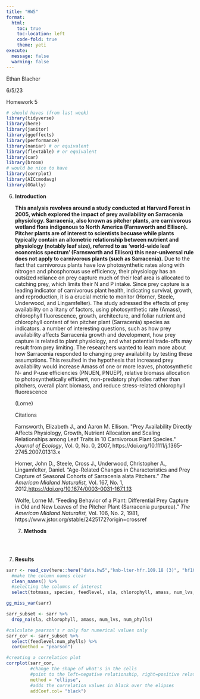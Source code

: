 ```yaml
---
title: "HW5"
format: 
  html:
    toc: true
    toc-location: left
    code-fold: true
    theme: yeti 
execute:
  message: false
  warning: false
---
```


Ethan Blacher

6/5/23

Homework 5

```r
# should haves (from last week)
library(tidyverse)
library(here)
library(janitor)
library(ggeffects)
library(performance)
library(naniar) # or equivalent
library(flextable) # or equivalent
library(car)
library(broom)
# would be nice to have
library(corrplot)
library(AICcmodavg)
library(GGally)
```

6.  **Introduction**

    **This analysis revolves around a study conducted at Harvard Forest in 2005, which explored the impact of prey availability on Sarracenia physiology. Sarracenia, also known as pitcher plants, are carnivorous wetland flora indigenous to North America (Farnsworth and Ellison).** **Pitcher plants are of interest to scientists becuase while plants typically contain an allometric relationship between nutrient and physiology (notably leaf size), referred to as 'world-wide leaf economics spectrum' (Farnsworth and Ellison) this near-universal rule does not apply to carnivorous plants (such as Sarracenia).** Due to the fact that carnivorous plants have low photosynthetic rates along with nitrogen and phosphorous use efficiency, their physiology has an outsized reliance on prey capture much of their leaf area is allocated to catching prey, which limits their N and P intake. Since prey capture is a leading indicator of carnivorous plant health, indicating survival, growth, and reproduction, it is a crucial metric to monitor (Horner, Steele, Underwood, and Lingamfelter). The study adressed the effects of prey availability on a litany of factors, using photosynthetic rate (Amass), chlorophyll fluorescence, growth, architecture, and foliar nutrient and chlorophyll content of ten pitcher plant (Sarracenia) species as indicators. a number of interesting questions, such as how prey availability affects Sarracenia growth and development, how prey capture is related to plant physiology, and what potential trade-offs may result from prey limiting. The researchers wanted to learn more about how Sarracenia responded to changing prey availability by testing these assumptions. This resulted in the hypothesis that increased prey availability would increase Amass of one or more leaves, photosynthetic N- and P-use efficiencies (PNUEN, PNUEP), relative biomass allocation to photosynthetically efficient, non-predatory phyllodes rather than pitchers, overall plant biomass, and reduce stress-related chlorophyll fluorescence

    (Lorne)

    Citations

    Farnsworth, Elizabeth J., and Aaron M. Ellison. \"Prey Availability Directly Affects Physiology, Growth, Nutrient Allocation and Scaling Relationships among Leaf Traits in 10 Carnivorous Plant Species.\" *Journal of Ecology*, Vol. 0, No. 0, 2007, https://doi.org/10.1111/j.1365-2745.2007.01313.x

    Horner, John D., Steele, Cross J., Underwood, Christopher A., Lingamfelter, Daniel. "Age-Related Changes in Characteristics and Prey Capture of Seasonal Cohorts of Sarracenia alata Pitchers." *The American Midland Naturalist,* Vol. 167, No. 1, 2012,[https://doi.org/10.1674/0003-0031-167.1.13](#0)

    Wolfe, Lorne M. "Feeding Behavior of a Plant: Differential Prey Capture in Old and New Leaves of the Pitcher Plant (Sarracenia purpurea)." *The American Midland Naturalist,* Vol. 106, No. 2, 1981, https://www.jstor.org/stable/2425172?origin=crossref

    7.  **Methods**

    ```r

    ```

    \

7.  **Results**

```r
sarr <- read_csv(here::here("data.hw5","knb-lter-hfr.109.18 (3)", "hf109-01-sarracenia.csv")) %>% 
  #make the column names clear
  clean_names() %>% 
  #selecting the columns of interest
  select(totmass, species, feedlevel, sla, chlorophyll, amass, num_lvs, num_phylls)
```

```r
gg_miss_var(sarr)
```

```r
sarr_subset <- sarr %>% 
  drop_na(sla, chlorophyll, amass, num_lvs, num_phylls)
```

```r
#calculate pearson's r only for numerical values only
sarr_cor <- sarr_subset %>% 
  select(feedlevel:num_phylls) %>% 
  cor(method = "pearson")

#creating a correlation plot
corrplot(sarr_cor,
         #change the shape of what's in the cells
         #point to the left=negative relationship, right=positive relationship
         method = "ellipse",
         #adds the correlation values in black over the elipses
         addCoef.col= "black")

```

